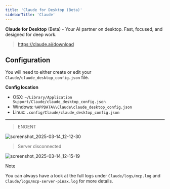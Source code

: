 ```yaml
---
title: 'Claude for Desktop (Beta)'
sidebarTitle: 'Claude'
---
```


**Claude for Desktop** (Beta) - Your AI partner on desktop. Fast, focused, and designed for deep work.

> https://claude.ai/download


<Authentication />

## Configuration

<NpmInstall />

You will need to either create or edit your `Claude/claude_desktop_config.json` file.

**Config location**
- OSX: `~/Library/Application Support/Claude/claude_desktop_config.json`
- Windows: `%APPDATA%\Claude\claude_desktop_config.json`
- Linux: `.config/Claude/claude_desktop_config.json`

<McpServers/>

---

<Troubleshooting />

> ENOENT

![screenshot_2025-03-14_12-12-30](https://github.com/user-attachments/assets/b8d6c4e8-9af5-4168-9f45-00939386a469)

> Server disconnected

![screenshot_2025-03-14_12-15-19](https://github.com/user-attachments/assets/24981bc1-5976-4bda-8a54-3f6ab53a4a5e)

> [!NOTE]
> You can always have a look at the full logs under `Claude/logs/mcp.log` and `Claude/logs/mcp-server-pinax.log` for more details.
